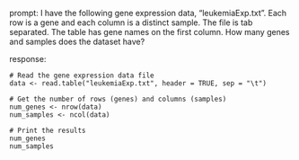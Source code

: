 prompt:
I have the following gene expression data, "leukemiaExp.txt". Each row is a gene and each column is a distinct sample. The file is tab separated. The table has gene names on the first column. How many genes and samples does the dataset have?

response:
```
# Read the gene expression data file
data <- read.table("leukemiaExp.txt", header = TRUE, sep = "\t")

# Get the number of rows (genes) and columns (samples)
num_genes <- nrow(data)
num_samples <- ncol(data)

# Print the results
num_genes
num_samples
```
